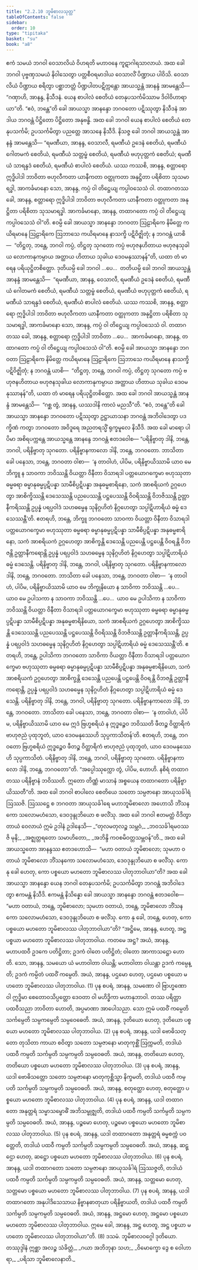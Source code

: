 ```yaml
---
title: "2.2.10 ဘူမိစာလသုတ္တ"
tableOfContents: false
sidebar:
  order: 10
type: "tipitaka"
basket: "su"
book: "a8"
---
```



<DynamicBreadcrumb />

<Division number="70" book="a8" e="ch" v="17" p="128">

<Paragraph number="688" book="a8">
ဧကံ သမယံ ဘဂဝါ ဝေသာလိယံ ဝိဟရတိ မဟာဝနေ ကူဋာဂါရသာလာယံ. အထ ခေါ ဘဂဝါ ပုဗ္ဗဏှသမယံ နိဝါသေတွာ ပတ္တစီဝရမာဒါယ ဝေသာလိံ ပိဏ္ဍာယ ပါဝိသိ. ဝေသာလိယံ ပိဏ္ဍာယ စရိတွာ ပစ္ဆာဘတ္တံ ပိဏ္ဍပါတပဋိက္ကန္တော အာယသ္မန္တံ အာနန္ဒံ အာမန္တေသိ—  “ဂဏှာဟိ, အာနန္ဒ, နိသီဒနံ. ယေန စာပါလံ စေတိယံ တေနုပသင်္ကမိဿာမ ဒိဝါဝိဟာရာယာ”တိ. “ဧဝံ, ဘန္တေ”တိ ခေါ အာယသ္မာ အာနန္ဒော ဘဂဝတော ပဋိဿုတွာ နိသီဒနံ အာဒါယ ဘဂဝန္တံ ပိဋ္ဌိတော ပိဋ္ဌိတော အနုဗန္ဓိ.
</Paragraph>

<Paragraph number="689" book="a8">
အထ ခေါ ဘဂဝါ ယေန စာပါလံ စေတိယံ တေနုပသင်္ကမိ; ဥပသင်္ကမိတွာ ပညတ္တေ အာသနေ နိသီဒိ. နိသဇ္ဇ ခေါ ဘဂဝါ အာယသ္မန္တံ အာနန္ဒံ အာမန္တေသိ—
</Paragraph>

<Paragraph number="690" book="a8">
“ရမဏီယာ, အာနန္ဒ, ဝေသာလီ, ရမဏီယံ ဥဒေနံ စေတိယံ, ရမဏီယံ ဂေါတမကံ စေတိယံ, ရမဏီယံ သတ္တမ္ဗံ စေတိယံ, ရမဏီယံ ဗဟုပုတ္တကံ စေတိယံ; ရမဏီယံ သာရန္ဒဒံ စေတိယံ, ရမဏီယံ စာပါလံ စေတိယံ. ယဿ ကဿစိ, အာနန္ဒ, စတ္တာရော ဣဒ္ဓိပါဒါ ဘာဝိတာ ဗဟုလီကတာ ယာနီကတာ ဝတ္ထုကတာ အနုဋ္ဌိတာ ပရိစိတာ သုသမာရဒ္ဓါ, အာကင်္ခမာနော သော, အာနန္ဒ, ကပ္ပံ ဝါ တိဋ္ဌေယျ ကပ္ပါဝသေသံ ဝါ. တထာဂတဿ ခေါ, အာနန္ဒ, စတ္တာရော ဣဒ္ဓိပါဒါ ဘာဝိတာ ဗဟုလီကတာ ယာနီကတာ ဝတ္ထုကတာ အနုဋ္ဌိတာ ပရိစိတာ သုသမာရဒ္ဓါ. အာကင်္ခမာနော, အာနန္ဒ, တထာဂတော ကပ္ပံ ဝါ တိဋ္ဌေယျ ကပ္ပါဝသေသံ ဝါ”တိ. ဧဝမ္ပိ ခေါ အာယသ္မာ အာနန္ဒော ဘဂဝတာ ဩဠာရိကေ နိမိတ္တေ ကယိရမာနေ ဩဠာရိကေ ဩဘာသေ ကယိရမာနေ နာသက္ခိ ပဋိဝိဇ္ဈိတုံ; န ဘဂဝန္တံ ယာစိ—  “တိဋ္ဌတု, ဘန္တေ, ဘဂဝါ ကပ္ပံ, တိဋ္ဌတု သုဂတော ကပ္ပံ ဗဟုဇနဟိတာယ ဗဟုဇနသုခါယ လောကာနုကမ္ပာယ အတ္ထာယ ဟိတာယ သုခါယ ဒေဝမနုဿာနန်”တိ, ယထာ တံ မာရေန ပရိယုဋ္ဌိတစိတ္တော.
</Paragraph>

<Paragraph number="691" book="a8">
ဒုတိယမ္ပိ ခေါ ဘဂဝါ …ပေ…  တတိယမ္ပိ ခေါ ဘဂဝါ အာယသ္မန္တံ အာနန္ဒံ အာမန္တေသိ—  “ရမဏီယာ, အာနန္ဒ, ဝေသာလီ, ရမဏီယံ ဥဒေနံ စေတိယံ, ရမဏီယံ ဂေါတမကံ စေတိယံ, ရမဏီယံ သတ္တမ္ဗံ စေတိယံ, ရမဏီယံ ဗဟုပုတ္တကံ စေတိယံ, ရမဏီယံ သာရန္ဒဒံ စေတိယံ, ရမဏီယံ စာပါလံ စေတိယံ. ယဿ ကဿစိ, အာနန္ဒ, စတ္တာရော ဣဒ္ဓိပါဒါ ဘာဝိတာ ဗဟုလီကတာ ယာနီကတာ ဝတ္ထုကတာ အနုဋ္ဌိတာ ပရိစိတာ သုသမာရဒ္ဓါ, အာကင်္ခမာနော သော, အာနန္ဒ, ကပ္ပံ ဝါ တိဋ္ဌေယျ ကပ္ပါဝသေသံ ဝါ. တထာဂတဿ ခေါ, အာနန္ဒ, စတ္တာရော ဣဒ္ဓိပါဒါ ဘာဝိတာ …ပေ…  အာကင်္ခမာနော, အာနန္ဒ, တထာဂတော ကပ္ပံ ဝါ တိဋ္ဌေယျ ကပ္ပါဝသေသံ ဝါ”တိ. ဧဝမ္ပိ ခေါ အာယသ္မာ အာနန္ဒော ဘဂဝတာ ဩဠာရိကေ နိမိတ္တေ ကယိရမာနေ ဩဠာရိကေ ဩဘာသေ ကယိရမာနေ နာသက္ခိ ပဋိဝိဇ္ဈိတုံ; န ဘဂဝန္တံ ယာစိ—  “တိဋ္ဌတု, ဘန္တေ, ဘဂဝါ ကပ္ပံ, တိဋ္ဌတု သုဂတော ကပ္ပံ ဗဟုဇနဟိတာယ ဗဟုဇနသုခါယ လောကာနုကမ္ပာယ အတ္ထာယ ဟိတာယ သုခါယ ဒေဝမနုဿာနန်”တိ, ယထာ တံ မာရေန ပရိယုဋ္ဌိတစိတ္တော.
</Paragraph>

<Paragraph number="692" book="a8">
အထ ခေါ ဘဂဝါ အာယသ္မန္တံ အာနန္ဒံ အာမန္တေသိ—  “ဂစ္ဆ တွံ, အာနန္ဒ, ယဿဒါနိ ကာလံ မညသီ”တိ. “ဧဝံ, ဘန္တေ”တိ ခေါ အာယသ္မာ အာနန္ဒော ဘဂဝတော ပဋိဿုတွာ ဥဋ္ဌာယာသနာ ဘဂဝန္တံ အဘိဝါဒေတွာ ပဒက္ခိဏံ ကတွာ ဘဂဝတော အဝိဒူရေ အညတရသ္မိံ ရုက္ခမူလေ နိသီဒိ. အထ ခေါ မာရော ပါပိမာ အစိရပက္ကန္တေ အာယသ္မန္တေ အာနန္ဒေ ဘဂဝန္တံ ဧတဒဝေါစ—
</Paragraph>

<Paragraph number="693" book="a8">
“ပရိနိဗ္ဗာတု ဒါနိ, ဘန္တေ, ဘဂဝါ, ပရိနိဗ္ဗာတု သုဂတော. ပရိနိဗ္ဗာနကာလော ဒါနိ, ဘန္တေ, ဘဂဝတော. ဘာသိတာ ခေါ ပနေသာ, ဘန္တေ, ဘဂဝတာ ဝါစာ—  ‘န တာဝါဟံ, ပါပိမ, ပရိနိဗ္ဗာယိဿာမိ ယာဝ မေ ဘိက္ခူ န သာဝကာ ဘဝိဿန္တိ ဝိယတ္တာ ဝိနီတာ ဝိသာရဒါ ပတ္တယောဂက္ခေမာ ဗဟုဿုတာ ဓမ္မဓရာ ဓမ္မာနုဓမ္မပ္ပဋိပန္နာ သာမီစိပ္ပဋိပန္နာ အနုဓမ္မစာရိနော, သကံ အာစရိယကံ ဥဂ္ဂဟေတွာ အာစိက္ခိဿန္တိ ဒေသေဿန္တိ ပညပေဿန္တိ ပဋ္ဌပေဿန္တိ ဝိဝရိဿန္တိ ဝိဘဇိဿန္တိ ဥတ္တာနီကရိဿန္တိ ဥပ္ပန္နံ ပရပ္ပဝါဒံ သဟဓမ္မေန သုနိဂ္ဂဟိတံ နိဂ္ဂဟေတွာ သပ္ပါဋိဟာရိယံ ဓမ္မံ ဒေသေဿန္တီ’တိ. ဧတရဟိ, ဘန္တေ, ဘိက္ခူ ဘဂဝတော သာဝကာ ဝိယတ္တာ ဝိနီတာ ဝိသာရဒါ ပတ္တယောဂက္ခေမာ ဗဟုဿုတာ ဓမ္မဓရာ ဓမ္မာနုဓမ္မပ္ပဋိပန္နာ သာမီစိပ္ပဋိပန္နာ အနုဓမ္မစာရိနော, သကံ အာစရိယကံ ဥဂ္ဂဟေတွာ အာစိက္ခန္တိ ဒေသေန္တိ ပညပေန္တိ ပဋ္ဌပေန္တိ ဝိဝရန္တိ ဝိဘဇန္တိ ဥတ္တာနီကရောန္တိ ဥပ္ပန္နံ ပရပ္ပဝါဒံ သဟဓမ္မေန သုနိဂ္ဂဟိတံ နိဂ္ဂဟေတွာ သပ္ပါဋိဟာရိယံ ဓမ္မံ ဒေသေန္တိ.
</Paragraph>

<Paragraph number="694" book="a8">
ပရိနိဗ္ဗာတု ဒါနိ, ဘန္တေ, ဘဂဝါ, ပရိနိဗ္ဗာတု သုဂတော. ပရိနိဗ္ဗာနကာလော ဒါနိ, ဘန္တေ, ဘဂဝတော. ဘာသိတာ ခေါ ပနေသာ, ဘန္တေ, ဘဂဝတာ ဝါစာ—  ‘န တာဝါဟံ, ပါပိမ, ပရိနိဗ္ဗာယိဿာမိ ယာဝ မေ ဘိက္ခုနိယော န သာဝိကာ ဘဝိဿန္တိ …ပေ…  ယာဝ မေ ဥပါသကာ န သာဝကာ ဘဝိဿန္တိ …ပေ…  ယာဝ မေ ဥပါသိကာ န သာဝိကာ ဘဝိဿန္တိ ဝိယတ္တာ ဝိနီတာ ဝိသာရဒါ ပတ္တယောဂက္ခေမာ ဗဟုဿုတာ ဓမ္မဓရာ ဓမ္မာနုဓမ္မပ္ပဋိပန္နာ သာမီစိပ္ပဋိပန္နာ အနုဓမ္မစာရိနိယော, သကံ အာစရိယကံ ဥဂ္ဂဟေတွာ အာစိက္ခိဿန္တိ ဒေသေဿန္တိ ပညပေဿန္တိ ပဋ္ဌပေဿန္တိ ဝိဝရိဿန္တိ ဝိဘဇိဿန္တိ ဥတ္တာနီကရိဿန္တိ, ဥပ္ပန္နံ ပရပ္ပဝါဒံ သဟဓမ္မေန သုနိဂ္ဂဟိတံ နိဂ္ဂဟေတွာ သပ္ပါဋိဟာရိယံ ဓမ္မံ ဒေသေဿန္တီ’တိ. ဧတရဟိ, ဘန္တေ, ဥပါသိကာ ဘဂဝတော သာဝိကာ ဝိယတ္တာ ဝိနီတာ ဝိသာရဒါ ပတ္တယောဂက္ခေမာ ဗဟုဿုတာ ဓမ္မဓရာ ဓမ္မာနုဓမ္မပ္ပဋိပန္နာ သာမီစိပ္ပဋိပန္နာ အနုဓမ္မစာရိနိယော, သကံ အာစရိယကံ ဥဂ္ဂဟေတွာ အာစိက္ခန္တိ ဒေသေန္တိ ပညပေန္တိ ပဋ္ဌပေန္တိ ဝိဝရန္တိ ဝိဘဇန္တိ ဥတ္တာနီကရောန္တိ, ဥပ္ပန္နံ ပရပ္ပဝါဒံ သဟဓမ္မေန သုနိဂ္ဂဟိတံ နိဂ္ဂဟေတွာ သပ္ပါဋိဟာရိယံ ဓမ္မံ ဒေသေန္တိ.
</Paragraph>

<Paragraph number="695" book="a8">
ပရိနိဗ္ဗာတု ဒါနိ, ဘန္တေ, ဘဂဝါ, ပရိနိဗ္ဗာတု သုဂတော. ပရိနိဗ္ဗာနကာလော ဒါနိ, ဘန္တေ, ဘဂဝတော. ဘာသိတာ ခေါ ပနေသာ, ဘန္တေ, ဘဂဝတာ ဝါစာ—  ‘န တာဝါဟံ, ပါပိမ, ပရိနိဗ္ဗာယိဿာမိ ယာဝ မေ ဣဒံ ဗြဟ္မစရိယံ န ဣဒ္ဓဉ္စေဝ ဘဝိဿတိ ဖီတဉ္စ ဝိတ္ထာရိကံ ဗာဟုဇညံ ပုထုဘူတံ, ယာဝ ဒေဝမနုဿေဟိ သုပ္ပကာသိတန်’တိ. ဧတရဟိ, ဘန္တေ, ဘဂဝတော ဗြဟ္မစရိယံ ဣဒ္ဓဉ္စေဝ ဖီတဉ္စ ဝိတ္ထာရိကံ ဗာဟုဇညံ ပုထုဘူတံ, ယာဝ ဒေဝမနုဿေဟိ သုပ္ပကာသိတံ.
</Paragraph>

<Paragraph number="696" book="a8">
ပရိနိဗ္ဗာတု ဒါနိ, ဘန္တေ, ဘဂဝါ, ပရိနိဗ္ဗာတု သုဂတော. ပရိနိဗ္ဗာနကာလော ဒါနိ, ဘန္တေ, ဘဂဝတော”တိ. “အပ္ပေါဿုက္ကော တွံ, ပါပိမ, ဟောဟိ. နစိရံ တထာဂတဿ ပရိနိဗ္ဗာနံ ဘဝိဿတိ. ဣတော တိဏ္ဏံ မာသာနံ အစ္စယေန တထာဂတော ပရိနိဗ္ဗာယိဿတီ”တိ.
</Paragraph>

<Paragraph number="697" book="a8">
အထ ခေါ ဘဂဝါ စာပါလေ စေတိယေ သတော သမ္ပဇာနော အာယုသင်္ခါရံ ဩဿဇိ. ဩဿဋ္ဌေ စ ဘဂဝတာ အာယုသင်္ခါရေ မဟာဘူမိစာလော အဟောသိ ဘိံသနကော သလောမဟံသော, ဒေဝဒုန္ဒုဘိယော စ ဖလိံသု. အထ ခေါ ဘဂဝါ ဧတမတ္ထံ ဝိဒိတွာ တာယံ ဝေလာယံ ဣမံ ဥဒါနံ ဥဒါနေသိ—
</Paragraph>

<Paragraph number="698" type="verses" book="a8">
_“တုလမတုလဉ္စ သမ္ဘဝံ,_  
_ဘဝသင်္ခါရမဝဿဇိ မုနိ;_  
_အဇ္ဈတ္တရတော သမာဟိတော,_  
_အဘိန္ဒိ ကဝစမိဝတ္တသမ္ဘဝန်”တိ._  

</Paragraph>

<Paragraph number="699" book="a8">
အထ ခေါ အာယသ္မတော အာနန္ဒဿ ဧတဒဟောသိ—  “မဟာ ဝတာယံ ဘူမိစာလော; သုမဟာ ဝတာယံ ဘူမိစာလော ဘိံသနကော သလောမဟံသော, ဒေဝဒုန္ဒုဘိယော စ ဖလိံသု. ကော နု ခေါ ဟေတု, ကော ပစ္စယော မဟတော ဘူမိစာလဿ ပါတုဘာဝါယာ”တိ?
</Paragraph>

<Paragraph number="700" book="a8">
အထ ခေါ အာယသ္မာ အာနန္ဒော ယေန ဘဂဝါ တေနုပသင်္ကမိ; ဥပသင်္ကမိတွာ ဘဂဝန္တံ အဘိဝါဒေတွာ ဧကမန္တံ နိသီဒိ. ဧကမန္တံ နိသိန္နော ခေါ အာယသ္မာ အာနန္ဒော ဘဂဝန္တံ ဧတဒဝေါစ—  “မဟာ ဝတာယံ, ဘန္တေ, ဘူမိစာလော; သုမဟာ ဝတာယံ, ဘန္တေ, ဘူမိစာလော ဘိံသနကော သလောမဟံသော, ဒေဝဒုန္ဒုဘိယော စ ဖလိံသု. ကော နု ခေါ, ဘန္တေ, ဟေတု, ကော ပစ္စယော မဟတော ဘူမိစာလဿ ပါတုဘာဝါယာ”တိ?
</Paragraph>

<Paragraph number="701" book="a8">
“အဋ္ဌိမေ, အာနန္ဒ, ဟေတူ, အဋ္ဌ ပစ္စယာ မဟတော ဘူမိစာလဿ ပါတုဘာဝါယ. ကတမေ အဋ္ဌ? အယံ, အာနန္ဒ, မဟာပထဝီ ဥဒကေ ပတိဋ္ဌိတာ; ဥဒကံ ဝါတေ ပတိဋ္ဌိတံ; ဝါတော အာကာသဋ္ဌော ဟောတိ. သော, အာနန္ဒ, သမယော ယံ မဟာဝါတာ ဝါယန္တိ; မဟာဝါတာ ဝါယန္တာ ဥဒကံ ကမ္ပေန္တိ; ဥဒကံ ကမ္ပိတံ ပထဝိံ ကမ္ပေတိ. အယံ, အာနန္ဒ, ပဌမော ဟေတု, ပဌမော ပစ္စယော မဟတော ဘူမိစာလဿ ပါတုဘာဝါယ. (1)
</Paragraph>

<Paragraph number="702" book="a8">
ပုန စပရံ, အာနန္ဒ, သမဏော ဝါ ဗြာဟ္မဏော ဝါ ဣဒ္ဓိမာ စေတောဝသိပ္ပတ္တော ဒေဝတာ ဝါ မဟိဒ္ဓိကာ မဟာနုဘာဝါ. တဿ ပရိတ္တာ ပထဝီသညာ ဘာဝိတာ ဟောတိ, အပ္ပမာဏာ အာပေါသညာ. သော ဣမံ ပထဝိံ ကမ္ပေတိ သင်္ကမ္ပေတိ သမ္ပကမ္ပေတိ သမ္ပဝေဓေတိ. အယံ, အာနန္ဒ, ဒုတိယော ဟေတု, ဒုတိယော ပစ္စယော မဟတော ဘူမိစာလဿ ပါတုဘာဝါယ. (2)
</Paragraph>

<Paragraph number="703" book="a8">
ပုန စပရံ, အာနန္ဒ, ယဒါ ဗောဓိသတ္တော တုသိတာ ကာယာ စဝိတွာ သတော သမ္ပဇာနော မာတုကုစ္ဆိံ ဩက္ကမတိ, တဒါယံ ပထဝီ ကမ္ပတိ သင်္ကမ္ပတိ သမ္ပကမ္ပတိ သမ္ပဝေဓတိ. အယံ, အာနန္ဒ, တတိယော ဟေတု, တတိယော ပစ္စယော မဟတော ဘူမိစာလဿ ပါတုဘာဝါယ. (3)
</Paragraph>

<Paragraph number="704" book="a8">
ပုန စပရံ, အာနန္ဒ, ယဒါ ဗောဓိသတ္တော သတော သမ္ပဇာနော မာတုကုစ္ဆိသ္မာ နိက္ခမတိ, တဒါယံ ပထဝီ ကမ္ပတိ သင်္ကမ္ပတိ သမ္ပကမ္ပတိ သမ္ပဝေဓတိ. အယံ, အာနန္ဒ, စတုတ္ထော ဟေတု, စတုတ္ထော ပစ္စယော မဟတော ဘူမိစာလဿ ပါတုဘာဝါယ. (4)
</Paragraph>

<Paragraph number="705" book="a8">
ပုန စပရံ, အာနန္ဒ, ယဒါ တထာဂတော အနုတ္တရံ သမ္မာသမ္ဗောဓိံ အဘိသမ္ဗုဇ္ဈတိ, တဒါယံ ပထဝီ ကမ္ပတိ သင်္ကမ္ပတိ သမ္ပကမ္ပတိ သမ္ပဝေဓတိ. အယံ, အာနန္ဒ, ပဉ္စမော ဟေတု, ပဉ္စမော ပစ္စယော မဟတော ဘူမိစာလဿ ပါတုဘာဝါယ. (5)
</Paragraph>

<Paragraph number="706" book="a8">
ပုန စပရံ, အာနန္ဒ, ယဒါ တထာဂတော အနုတ္တရံ ဓမ္မစက္ကံ ပဝတ္တေတိ, တဒါယံ ပထဝီ ကမ္ပတိ သင်္ကမ္ပတိ သမ္ပကမ္ပတိ သမ္ပဝေဓတိ. အယံ, အာနန္ဒ, ဆဋ္ဌော ဟေတု, ဆဋ္ဌော ပစ္စယော မဟတော ဘူမိစာလဿ ပါတုဘာဝါယ. (6)
</Paragraph>

<Paragraph number="707" book="a8">
ပုန စပရံ, အာနန္ဒ, ယဒါ တထာဂတော သတော သမ္ပဇာနော အာယုသင်္ခါရံ ဩဿဇ္ဇတိ, တဒါယံ ပထဝီ ကမ္ပတိ သင်္ကမ္ပတိ သမ္ပကမ္ပတိ သမ္ပဝေဓတိ. အယံ, အာနန္ဒ, သတ္တမော ဟေတု, သတ္တမော ပစ္စယော မဟတော ဘူမိစာလဿ ပါတုဘာဝါယ. (7)
</Paragraph>

<Paragraph number="708" book="a8">
ပုန စပရံ, အာနန္ဒ, ယဒါ တထာဂတော အနုပါဒိသေသာယ နိဗ္ဗာနဓာတုယာ ပရိနိဗ္ဗာယတိ, တဒါယံ ပထဝီ ကမ္ပတိ သင်္ကမ္ပတိ သမ္ပကမ္ပတိ သမ္ပဝေဓတိ. အယံ, အာနန္ဒ, အဋ္ဌမော ဟေတု, အဋ္ဌမော ပစ္စယော မဟတော ဘူမိစာလဿ ပါတုဘာဝါယ. ဣမေ ခေါ, အာနန္ဒ, အဋ္ဌ ဟေတူ, အဋ္ဌ ပစ္စယာ မဟတော ဘူမိစာလဿ ပါတုဘာဝါယာ”တိ. (8)

</Paragraph>
</Division>

<Paragraph number="709" type="center" book="a8">
ဒသမံ.



</Paragraph>

<Paragraph number="710" type="center" book="a8">
ဘူမိစာလဝဂ္ဂေါ ဒုတိယော.



</Paragraph>

<Paragraph number="711" type="center" book="a8">
တဿုဒ္ဒါနံ


</Paragraph>

<Paragraph number="712" type="verses" book="a8">
ဣစ္ဆာ အလဉ္စ သံခိတ္တံ,_  
_ဂယာ အဘိဘုနာ သဟ;_  
_ဝိမောက္ခော ဒွေ စ ဝေါဟာရာ,_  
_ပရိသာ ဘူမိစာလေနာတိ._
</Paragraph>
